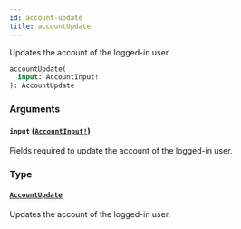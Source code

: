 ```yaml
---
id: account-update
title: accountUpdate
---
```


Updates the account of the logged-in user.

```graphql
accountUpdate(
  input: AccountInput!
): AccountUpdate

```

### Arguments

#### `input` ([`AccountInput!`](/developer/api-reference/inputs/account-input.mdx))

Fields required to update the account of the logged-in user.

### Type

#### [`AccountUpdate`](/developer/api-reference/objects/account-update.mdx)

Updates the account of the logged-in user.
